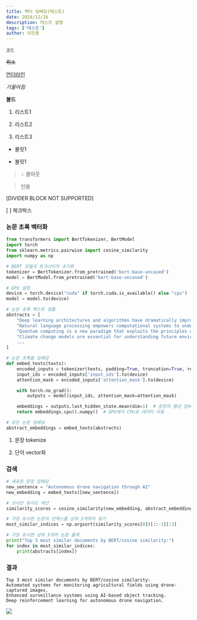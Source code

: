 ```yaml
---
title: 벡터 임베딩(테스트)
date: 2024/12/16
description: 테스트 설명
tags: ['테스트']
author: 이진용
---
```


`코드`

~~취소~~

<u>언더라인</u>

_기울어짐_

**볼드**

1. 리스트1

2. 리스트2

3. 리스트3

- 불릿1

- 불릿1

> 💡 콜아웃

> 인용

[DIVIDER BLOCK NOT SUPPORTED]

[ ] 체크박스

### 논문 초록 벡터화

```python
from transformers import BertTokenizer, BertModel
import torch
from sklearn.metrics.pairwise import cosine_similarity
import numpy as np

# BERT 모델과 토크나이저 초기화
tokenizer = BertTokenizer.from_pretrained('bert-base-uncased')
model = BertModel.from_pretrained('bert-base-uncased')

# GPU 설정
device = torch.device("cuda" if torch.cuda.is_available() else "cpu")
model = model.to(device)

# 논문 초록 텍스트 샘플
abstracts = [
    "Deep learning architectures and algorithms have dramatically improved the performance of artificial intelligence.",
    "Natural language processing empowers computational systems to understand human language.",
    "Quantum computing is a new paradigm that exploits the principles of quantum mechanics.",
    "Climate change models are essential for understanding future environmental conditions.",
    ...
]

# 논문 초록을 임베딩
def embed_texts(texts):
    encoded_inputs = tokenizer(texts, padding=True, truncation=True, return_tensors="pt")
    input_ids = encoded_inputs['input_ids'].to(device)
    attention_mask = encoded_inputs['attention_mask'].to(device)

    with torch.no_grad():
        outputs = model(input_ids, attention_mask=attention_mask)

    embeddings = outputs.last_hidden_state.mean(dim=1)  # 문장의 평균 임베딩
    return embeddings.cpu().numpy()  # GPU에서 CPU로 데이터 이동

# 모든 논문 임베딩
abstract_embeddings = embed_texts(abstracts)
```

1. 문장 tokenize

2. 단어 vector화

### 검색

```python
# 새로운 문장 임베딩
new_sentence = "Autonomous drone navigation through AI"
new_embedding = embed_texts([new_sentence])

# 코사인 유사도 계산
similarity_scores = cosine_similarity(new_embedding, abstract_embeddings)

# 가장 유사한 논문의 인덱스를 상위 3개까지 찾기
most_similar_indices = np.argsort(similarity_scores[0])[::-1][:3]

# 가장 유사한 상위 3개의 논문 출력
print("Top 3 most similar documents by BERT/cosine similarity:")
for index in most_similar_indices:
    print(abstracts[index])

```

### 결과

```plain text
Top 3 most similar documents by BERT/cosine similarity:
Automated systems for monitoring agricultural fields using drone-captured images.
Enhanced surveillance systems using AI-based object tracking.
Deep reinforcement learning for autonomous drone navigation.
```

![](/posts/web/1/Pasted_image_20241211153241.png)
